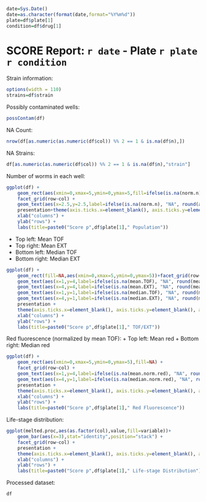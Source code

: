 ```r
date=Sys.Date()
date=as.character(format(date,format="%Y%m%d"))
plate=df$plate[1]
condition=df$drug[1]
```

SCORE Report: `r date` - Plate `r plate` `r condition`
========================================================

Strain information:
```r
options(width = 110)
strains=df$strain
```

Possibly contaminated wells:
```r
possContam(df)
```


NA Count:
```r
nrow(df[as.numeric(as.numeric(df$col)) %% 2 == 1 & is.na(df$n),])
```


NA Strains:
```r
df[as.numeric(as.numeric(df$col)) %% 2 == 1 & is.na(df$n),"strain"]
```


Number of worms in each well:
```r
ggplot(df) +
    geom_rect(aes(xmin=0,xmax=5,ymin=0,ymax=5,fill=ifelse(is.na(norm.n)|is.infinite(norm.n), NA, as.numeric(n)))) +
    facet_grid(row~col) +
    geom_text(aes(x=2.5,y=2.5,label=ifelse(is.na(norm.n), "NA", round(as.numeric(n), 2))),colour="white") +
    presentation+theme(axis.ticks.x=element_blank(), axis.ticks.y=element_blank(), axis.text.x=element_blank(), axis.text.y=element_blank()) +
    xlab("columns") +
    ylab("rows") +
    labs(title=paste0("Score p",df$plate[1]," Population"))
```



+ Top left: Mean TOF
+ Top right: Mean EXT
+ Bottom left: Median TOF
+ Bottom right: Median EXT
```r
ggplot(df) +
    geom_rect(fill=NA,aes(xmin=0,xmax=5,ymin=0,ymax=5))+facet_grid(row~col) +
    geom_text(aes(x=1,y=4,label=ifelse(is.na(mean.TOF), "NA", round(mean.TOF, 0)))) +
    geom_text(aes(x=4,y=4,label=ifelse(is.na(mean.EXT), "NA", round(mean.EXT, 0)))) +
    geom_text(aes(x=1,y=1,label=ifelse(is.na(median.TOF), "NA", round(median.TOF, 0)))) +
    geom_text(aes(x=4,y=1,label=ifelse(is.na(median.EXT), "NA", round(mean.EXT, 0)))) +
    presentation +
    theme(axis.ticks.x=element_blank(), axis.ticks.y=element_blank(), axis.text.x=element_blank(), axis.text.y=element_blank()) +
    xlab("columns") +
    ylab("rows") +
    labs(title=paste0("Score p",df$plate[1]," TOF/EXT"))
```



Red fluorescence (normalized by mean TOF):
+ Top left: Mean red
+ Bottom right: Median red
```r
ggplot(df) +
    geom_rect(aes(xmin=0,xmax=5,ymin=0,ymax=5),fill=NA) +
    facet_grid(row~col) +
    geom_text(aes(x=1,y=4,label=ifelse(is.na(mean.norm.red), "NA", round(mean.norm.red, 2)))) +
    geom_text(aes(x=4,y=1,label=ifelse(is.na(median.norm.red), "NA", round(median.norm.red, 2)))) +
    presentation +
    theme(axis.ticks.x=element_blank(), axis.ticks.y=element_blank(), axis.text.x=element_blank(), axis.text.y=element_blank()) +
    xlab("columns") +
    ylab("rows") +
    labs(title=paste0("Score p",df$plate[1]," Red Fluorescence"))
```



Life-stage distribution:
```r
ggplot(melted.proc,aes(as.factor(col),value,fill=variable))+
    geom_bar(aes(x=3),stat="identity",position="stack") +
    facet_grid(row~col) +
    presentation +
    theme(axis.ticks.x=element_blank(), axis.ticks.y=element_blank(), axis.text.x=element_blank(), axis.text.y=element_blank()) +
    xlab("columns") +
    ylab("rows") +
    labs(title=paste0("Score p",df$plate[1]," Life-stage Distribution"))
```



Processed dataset:
```r
df
```